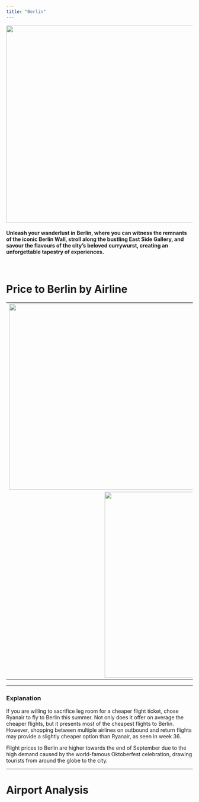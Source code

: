 ```yaml
---
title: "Berlin"
---
```

<p style='text-align:center'>
    <img src="figures/Wallpapers/berlin.jpg" width="960" height="530" />
</p>

#### Unleash your wanderlust in Berlin, where you can witness the remnants of the iconic Berlin Wall, stroll along the bustling East Side Gallery, and savour the flavours of the city's beloved currywurst, creating an unforgettable tapestry of experiences.
<br>

# Price to Berlin by Airline

<table>
<tr>
    <td> <img src="figures/prices_flights/berlin_price_average.png" style="width: 500px;"/> </td>
    <td> <img src="figures/prices_flights/berlin_price_median.png" style="width: 500px;"/> </td>
</tr>
<tr>
    <td colspan="2" style="text-align:center;"> <img src="figures/prices_flights/berlin_price_min.png" style="width: 500px;"/> </td>
</tr>
</table>

------------------------------------------------

### Explanation

If you are willing to sacrifice leg room for a cheaper flight ticket, chose Ryanair to fly to Berlin this summer. Not only does it offer on average the cheaper flights, but it presents most of the cheapest flights to Berlin. However, shopping between multiple airlines on outbound and return flights may provide a slightly cheaper option than Ryanair, as seen in week 36.

Flight prices to Berlin are higher towards the end of September due to the high demand caused by the world-famous Oktoberfest celebration, drawing tourists from around the globe to the city.

------------------------------------------------


# Airport Analysis
